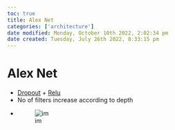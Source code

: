 ```yaml
---
toc: true
title: Alex Net
categories: ['architecture']
date modified: Monday, October 10th 2022, 2:02:34 pm
date created: Tuesday, July 26th 2022, 8:33:15 pm
---
```


# Alex Net
- [Dropout](Dropout.qmd) + [Relu](Relu.qmd)
- No of filters increase according to depth
- ![im](images/Pasted%20image%2020220306120121.png)



